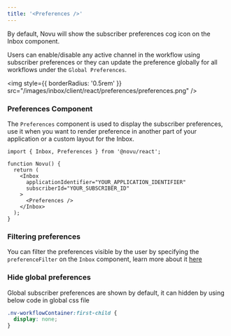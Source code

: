 ```yaml
---
title: '<Preferences />'
---
```


By default, Novu will show the subscriber preferences cog icon on the Inbox component.

Users can enable/disable any active channel in the workflow using subscriber preferences or they can update the preference globally for all workflows under the `Global Preferences`.

<img
  style={{ borderRadius: '0.5rem' }}
  src="/images/inbox/client/react/preferences/preferences.png"
/>


### Preferences Component

The `Preferences` component is used to display the subscriber preferences, use it when you want to render preference in another part of your application or a custom layout for the Inbox.

```tsx
import { Inbox, Preferences } from '@novu/react';

function Novu() {
  return (
    <Inbox
      applicationIdentifier="YOUR_APPLICATION_IDENTIFIER"
      subscriberId="YOUR_SUBSCRIBER_ID"
    >
      <Preferences />
    </Inbox>
  );
}
```

### Filtering preferences

You can filter the preferences visible by the user by specifying the `preferenceFilter` on the `Inbox` component, learn more about it [here](/inbox/react/components/inbox#filter-visible-preferences)

### Hide global preferences
Global subscriber preferences are shown by default, it can hidden by using below code in global css file
```css
.nv-workflowContainer:first-child {
  display: none;
}
```